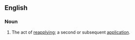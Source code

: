 ==English==
===Noun===
{{en-noun}}
# The act of [[reapply]]ing; a second or subsequent [[application]].